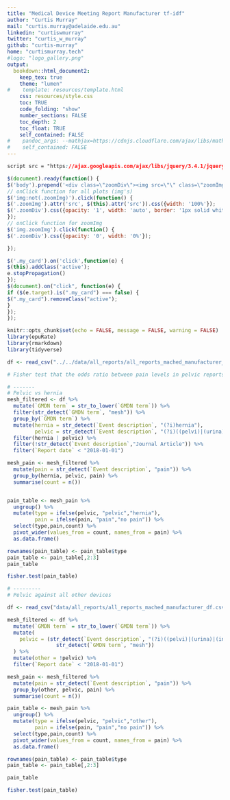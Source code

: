 ```yaml
---
title: "Medical Device Meeting Report Manufacturer tf-idf"
author: "Curtis Murray"
mail: "curtis.murray@adelaide.edu.au"
linkedin: "curtiswmurray"
twitter: "curtis_w_murray"
github: "curtis-murray"
home: "curtismurray.tech"
#logo: "logo_gallery.png"
output:
  bookdown::html_document2:
    keep_tex: true
    theme: "lumen"
#    template: resources/template.html
    css: resources/style.css
    toc: TRUE
    code_folding: "show"
    number_sections: FALSE
    toc_depth: 2
    toc_float: TRUE
    self_contained: FALSE
#    pandoc_args: --mathjax=https://cdnjs.cloudflare.com/ajax/libs/mathjax/2.7.5/latest.js?config=TeX-MML-AM_HTMLorMML.js
#    self_contained: FALSE
---
```


```css
script src = "https://ajax.googleapis.com/ajax/libs/jquery/3.4.1/jquery.min.js"
```

```js
$(document).ready(function() {
$('body').prepend('<div class=\"zoomDiv\"><img src=\"\" class=\"zoomImg\"></div>');
// onClick function for all plots (img's)
$('img:not(.zoomImg)').click(function() {
$('.zoomImg').attr('src', $(this).attr('src')).css({width: '100%'});
$('.zoomDiv').css({opacity: '1', width: 'auto', border: '1px solid white', borderRadius: '5px', position: 'fixed', top: '50%', left: '50%', marginRight: '-50%', transform: 'translate(-50%, -50%)', boxShadow: '0px 0px 50px #888888', zIndex: '50', overflow: 'auto', maxHeight: '100%'});
});
// onClick function for zoomImg
$('img.zoomImg').click(function() {
$('.zoomDiv').css({opacity: '0', width: '0%'}); 

});

$('.my_card').on('click',function(e) {
$(this).addClass('active');
e.stopPropagation()
});
$(document).on("click", function(e) {
if ($(e.target).is(".my_card") === false) {
$(".my_card").removeClass("active");
}
});
});
```


```r
knitr::opts_chunk$set(echo = FALSE, message = FALSE, warning = FALSE)
library(epuRate)
library(rmarkdown)
library(tidyverse)
```

```r
df <- read_csv("../../data/all_reports/all_reports_mached_manufacturer_df.csv")
```

```r
# Fisher test that the odds ratio between pain levels in pelvic reports and other reports is equal to 1.

# -------
# Pelvic vs hernia
mesh_filtered <- df %>% 
  mutate(`GMDN term` = str_to_lower(`GMDN term`)) %>%
  filter(str_detect(`GMDN term`, "mesh")) %>% 
  group_by(`GMDN term`) %>% 
  mutate(hernia = str_detect(`Event description`, "(?i)hernia"),
         pelvic = str_detect(`Event description`, "(?i)((pelvi)|(urina)|(incont)|(vagina)|(uterus)|(anterior)|(posterior))")) %>% 
  filter(hernia | pelvic) %>% 
  filter(!str_detect(`Event description`,"Journal Article")) %>% 
  filter(`Report date` < "2018-01-01")

mesh_pain <- mesh_filtered %>% 
  mutate(pain = str_detect(`Event description`, "pain")) %>% 
  group_by(hernia, pelvic, pain) %>% 
  summarise(count = n())


pain_table <- mesh_pain %>% 
  ungroup() %>% 
  mutate(type = ifelse(pelvic, "pelvic","hernia"),
         pain = ifelse(pain, "pain","no pain")) %>% 
  select(type,pain,count) %>% 
  pivot_wider(values_from = count, names_from = pain) %>% 
  as.data.frame()

rownames(pain_table) <- pain_table$type
pain_table <- pain_table[,2:3]
pain_table
```

```r
fisher.test(pain_table)
```

```r
# --------- 
# Pelvic against all other devices

df <- read_csv("data/all_reports/all_reports_mached_manufacturer_df.csv")

mesh_filtered <- df %>% 
  mutate(`GMDN term` = str_to_lower(`GMDN term`)) %>%
  mutate(
    pelvic = (str_detect(`Event description`, "(?i)((pelvi)|(urina)|(incont)|(vagina)|(uterus)|(anterior)|(posterior))") & 
                str_detect(`GMDN term`, "mesh"))
  ) %>% 
  mutate(other = !pelvic) %>% 
  filter(`Report date` < "2018-01-01")

mesh_pain <- mesh_filtered %>% 
  mutate(pain = str_detect(`Event description`, "pain")) %>% 
  group_by(other, pelvic, pain) %>% 
  summarise(count = n())

pain_table <- mesh_pain %>% 
  ungroup() %>% 
  mutate(type = ifelse(pelvic, "pelvic","other"),
         pain = ifelse(pain, "pain","no pain")) %>% 
  select(type,pain,count) %>% 
  pivot_wider(values_from = count, names_from = pain) %>% 
  as.data.frame()

rownames(pain_table) <- pain_table$type
pain_table <- pain_table[,2:3]

pain_table
```

```r
fisher.test(pain_table)
```

